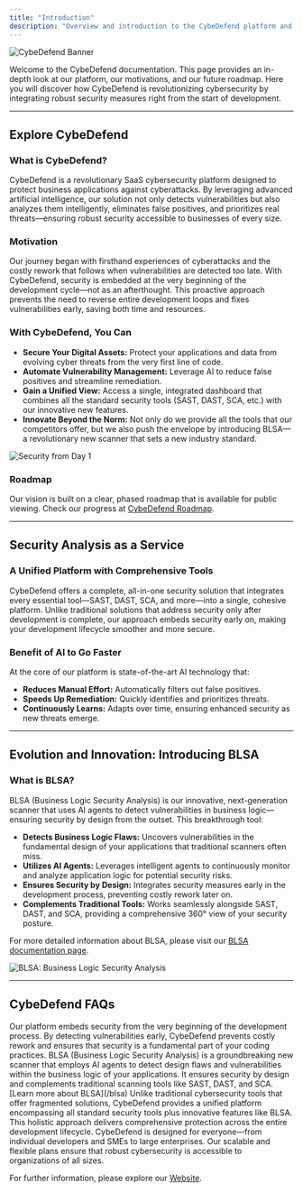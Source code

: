 ```yaml
---
title: "Introduction"
description: "Overview and introduction to the CybeDefend platform and its innovative approach to cybersecurity."
---
```


<Frame>
  <img src="/images/get-started/general-information/dashboard.png" alt="CybeDefend Banner" style={{ borderRadius: '0.5rem' }} />
</Frame>

Welcome to the CybeDefend documentation. This page provides an in-depth look at our platform, our motivations, and our future roadmap. Here you will discover how CybeDefend is revolutionizing cybersecurity by integrating robust security measures right from the start of development.

---

## Explore CybeDefend

### What is CybeDefend?

CybeDefend is a revolutionary SaaS cybersecurity platform designed to protect business applications against cyberattacks. By leveraging advanced artificial intelligence, our solution not only detects vulnerabilities but also analyzes them intelligently, eliminates false positives, and prioritizes real threats—ensuring robust security accessible to businesses of every size.

### Motivation

Our journey began with firsthand experiences of cyberattacks and the costly rework that follows when vulnerabilities are detected too late. With CybeDefend, security is embedded at the very beginning of the development cycle—not as an afterthought. This proactive approach prevents the need to reverse entire development loops and fixes vulnerabilities early, saving both time and resources.

### With CybeDefend, You Can

- **Secure Your Digital Assets:** Protect your applications and data from evolving cyber threats from the very first line of code.
- **Automate Vulnerability Management:** Leverage AI to reduce false positives and streamline remediation.
- **Gain a Unified View:** Access a single, integrated dashboard that combines all the standard security tools (SAST, DAST, SCA, etc.) with our innovative new features.
- **Innovate Beyond the Norm:** Not only do we provide all the tools that our competitors offer, but we also push the envelope by introducing BLSA—a revolutionary new scanner that sets a new industry standard.

<Frame>
  <img src="/images/get-started/general-information/lifecycle.png" alt="Security from Day 1" style={{ borderRadius: '0.5rem' }} />
</Frame>

### Roadmap

Our vision is built on a clear, phased roadmap that is available for public viewing. Check our progress at [CybeDefend Roadmap](https://progress.cybedefend.com).

---

## Security Analysis as a Service

### A Unified Platform with Comprehensive Tools

CybeDefend offers a complete, all-in-one security solution that integrates every essential tool—SAST, DAST, SCA, and more—into a single, cohesive platform. Unlike traditional solutions that address security only after development is complete, our approach embeds security early on, making your development lifecycle smoother and more secure.

### Benefit of AI to Go Faster

At the core of our platform is state-of-the-art AI technology that:
- **Reduces Manual Effort:** Automatically filters out false positives.
- **Speeds Up Remediation:** Quickly identifies and prioritizes threats.
- **Continuously Learns:** Adapts over time, ensuring enhanced security as new threats emerge.

---

## Evolution and Innovation: Introducing BLSA

### What is BLSA?

BLSA (Business Logic Security Analysis) is our innovative, next-generation scanner that uses AI agents to detect vulnerabilities in business logic—ensuring security by design from the outset. This breakthrough tool:
- **Detects Business Logic Flaws:** Uncovers vulnerabilities in the fundamental design of your applications that traditional scanners often miss.
- **Utilizes AI Agents:** Leverages intelligent agents to continuously monitor and analyze application logic for potential security risks.
- **Ensures Security by Design:** Integrates security measures early in the development process, preventing costly rework later on.
- **Complements Traditional Tools:** Works seamlessly alongside SAST, DAST, and SCA, providing a comprehensive 360° view of your security posture.

For more detailed information about BLSA, please visit our [BLSA documentation page](/blsa).

<Frame>
  <img src="/images/get-started/general-information/blsa-feature.png" alt="BLSA: Business Logic Security Analysis" style={{ borderRadius: '0.5rem' }} />
</Frame>

---

## CybeDefend FAQs

<Accordion icon="code" title="How does CybeDefend integrate security into the development lifecycle?">
  Our platform embeds security from the very beginning of the development process. By detecting vulnerabilities early, CybeDefend prevents costly rework and ensures that security is a fundamental part of your coding practices.
</Accordion>

<Accordion icon="lightbulb" title="What is BLSA and how does it work?">
  BLSA (Business Logic Security Analysis) is a groundbreaking new scanner that employs AI agents to detect design flaws and vulnerabilities within the business logic of your applications. It ensures security by design and complements traditional scanning tools like SAST, DAST, and SCA. [Learn more about BLSA](/blsa)
</Accordion>

<Accordion icon="shield" title="How does CybeDefend differ from other cybersecurity platforms?">
  Unlike traditional cybersecurity tools that offer fragmented solutions, CybeDefend provides a unified platform encompassing all standard security tools plus innovative features like BLSA. This holistic approach delivers comprehensive protection across the entire development lifecycle.
</Accordion>

<Accordion icon="users" title="Who can benefit from using CybeDefend?">
  CybeDefend is designed for everyone—from individual developers and SMEs to large enterprises. Our scalable and flexible plans ensure that robust cybersecurity is accessible to organizations of all sizes.
</Accordion>

For further information, please explore our [Website](https://www.cybedefend.com/).